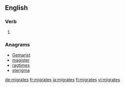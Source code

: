 ==English==

===Verb===
{{head|en}}

# {{en-third-person singular of|migrate}}

===Anagrams===
* [[Gemarist#English|Gemarist]]
* [[magister#English|magister]]
* [[ragtimes#English|ragtimes]]
* [[sterigma#English|sterigma]]

[[de:migrates]]
[[fr:migrates]]
[[ja:migrates]]
[[fi:migrates]]
[[vi:migrates]]
